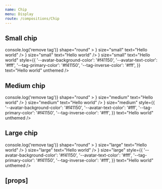 ```yaml
---
name: Chip
menu: Display
route: /compositions/Chip
---
```



<PageTitle title="Chip" src="compositions/Chip" />

## Small chip

<Playground>
  <ThemeWrapper>
    <Rhythm m={2}>
      <Chip
        avatar={{ initials: 'EC', color: 'primary' }}
        icon={
          <Rhythm p={1}>
            <IconButton
              aria-label="Remove tag"
              color="neutral"
              noHeight
              onClick={e => console.log('remove tag')}
              shape="round"
            >
              <TimesIcon scale="xsmall" />
            </IconButton>
          </Rhythm>
        }
        size="small"
        text="Hello world"
      />
      <Chip
        avatar={{ initials: 'EC', color: 'primary', imgSrc: '/public/images/avatar.jpg' }}
        icon={
          <Rhythm mr={2}>
            <CheckIcon scale="medium" />
          </Rhythm>
        }
        size="small"
        text="Hello world"
      />
      <Chip
        actionable
        avatar={{
          initials: 'EC',
        }}
        icon={
          <Rhythm mr={2}>
            <CheckIcon scale="medium" />
          </Rhythm>
        }
        size="small"
        text="Hello world"
        style={{
          '--avatar-background-color': '#f41150',
          '--avatar-text-color': '#fff',
          '--tag-primary-color': '#f41150',
          '--tag-inverse-color': '#fff',
        }}
        text="Hello world"
        unthemed
      />
    </Rhythm>
  </ThemeWrapper>
</Playground>

## Medium chip

<Playground>
  <ThemeWrapper>
    <Rhythm m={2}>
      <Chip
        avatar={{ initials: 'EC', color: 'primary' }}
        icon={
          <Rhythm p={1}>
            <IconButton
              aria-label="Remove tag"
              color="neutral"
              noHeight
              onClick={e => console.log('remove tag')}
              shape="round"
            >
              <TimesIcon size={7} />
            </IconButton>
          </Rhythm>
        }
        size="medium"
        text="Hello world"
      />
      <Chip
        avatar={{ initials: 'EC', color: 'primary', imgSrc: '/public/images/avatar.jpg' }}
        icon={
          <Rhythm mr={2}>
            <CheckIcon scale="medium" />
          </Rhythm>
        }
        size="medium"
        text="Hello world"
      />
      <Chip
        actionable
        avatar={{
          initials: 'EC',
        }}
        icon={
          <Rhythm mr={2}>
            <CheckIcon scale="medium" />
          </Rhythm>
        }
        size="medium"
        style={{
          '--avatar-background-color': '#f41150',
          '--avatar-text-color': '#fff',
          '--tag-primary-color': '#f41150',
          '--tag-inverse-color': '#fff',
        }}
        text="Hello world"
        unthemed
      />
    </Rhythm>
  </ThemeWrapper>
</Playground>

## Large chip

<Playground>
  <ThemeWrapper>
    <Rhythm m={2}>
      <Chip
        avatar={{ initials: 'EC', color: 'primary' }}
        icon={
          <Rhythm p={1}>
            <IconButton
              aria-label="Remove tag"
              color="neutral"
              noHeight
              onClick={e => console.log('remove tag')}
              shape="round"
            >
              <TimesIcon scale="xsmall" />
            </IconButton>
          </Rhythm>
        }
        size="large"
        text="Hello world"
      />
      <Chip
        avatar={{ initials: 'EC', color: 'primary', imgSrc: '/public/images/avatar.jpg' }}
        icon={
          <Rhythm mr={1}>
            <CheckIcon size={18} />
          </Rhythm>
        }
        size="large"
        text="Hello world"
      />
      <Chip
        actionable
        avatar={{
          initials: 'EC',
        }}
        icon={
          <Rhythm mr={2}>
            <CheckIcon size={18} />
          </Rhythm>
        }
        size="large"
        style={{
          '--avatar-background-color': '#f41150',
          '--avatar-text-color': '#fff',
          '--tag-primary-color': '#f41150',
          '--tag-inverse-color': '#fff',
        }}
        text="Hello world"
        unthemed
      />
    </Rhythm>
  </ThemeWrapper>
</Playground>

## \[props\]

<Props of={Chip} />
